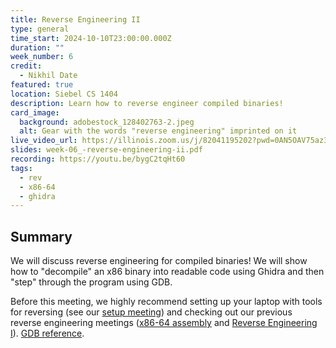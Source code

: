 ```yaml
---
title: Reverse Engineering II
type: general
time_start: 2024-10-10T23:00:00.000Z
duration: ""
week_number: 6
credit:
  - Nikhil Date
featured: true
location: Siebel CS 1404
description: Learn how to reverse engineer compiled binaries!
card_image:
  background: adobestock_128402763-2.jpeg
  alt: Gear with the words "reverse engineering" imprinted on it
live_video_url: https://illinois.zoom.us/j/82041195202?pwd=0AN5OAV75az3e9bbDViEgkUCafsazh.1
slides: week-06_-reverse-engineering-ii.pdf
recording: https://youtu.be/bygC2tqHt60
tags:
  - rev
  - x86-64
  - ghidra
---
```

## Summary

We will discuss reverse engineering for compiled binaries! We will show how to "decompile" an x86 binary into readable code using Ghidra and then "step" through the program using GDB.

Before this meeting, we highly recommend setting up your laptop with tools for reversing (see our [setup meeting](https://sigpwny.com/meetings/general/2024-09-08/)) and checking out our previous reverse engineering meetings ([x86-64 assembly](https://sigpwny.com/meetings/general/2024-10-06/) and [Reverse Engineering I](https://sigpwny.com/meetings/general/2024-10-03/)). [GDB reference](https://sigpwny.com/meetings/general/2023-10-05/gdb-refcard.pdf).